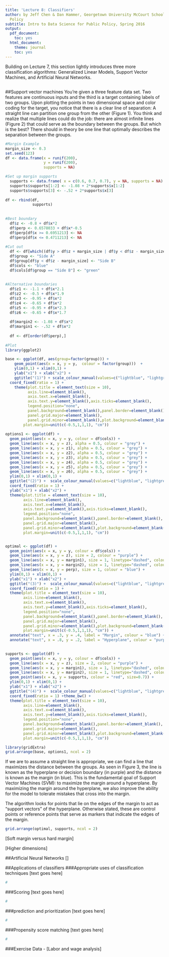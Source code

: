 ```yaml
---
title: 'Lecture 8: Classifiers'
author: by Jeff Chen & Dan Hammer, Georgetown University McCourt School of Public
  Policy
subtitle: Intro to Data Science for Public Policy, Spring 2016
output:
  pdf_document:
    toc: yes
  html_document:
    theme: journal
    toc: yes
---
```


Building on Lecture 7, this section lightly introduces three more classification algorithms: Generalized Linear Models, Support Vector Machines, and Artificial Neural Networks.

##


##Support vector machines
You’re given a three feature data set. Two features are continuous inputs and the third is a target containing labels of two groups. Upon plotting the points in two dimensional space and color coding for the target, you notice that there is a clear line of separation: A straight line can partition one group from the other (Figure 1). You think and realize that multiple lines could do the job: there are almost infinite lines (Figure 2) that could serve as the boundary between the groups. But which is the best? There should in theory be one line that optimally describes the separation between the groups. 

```r
#Margin Example
margin_size <- 0.3
set.seed(123)
df <- data.frame(x = runif(200),
                 y = runif(200),
                 supports = NA)

#Set up margin supports
  supports <- data.frame( x = c(0.6, 0.7, 0.7), y = NA, supports = NA)
  supports$supports[1:2] <- -1.08 + 2*supports$x[1:2]
  supports$supports[3] <- -.52 + 2*supports$x[3]
  
df <- rbind(df,
            supports)
  
  
#Best boundary
  df$z <- -0.8 + df$x*2 
  df$perp <- 0.6578033 + df$x*-0.5
  df$perp[df$x >= 0.6951213] <- NA
  df$perp[df$x <= 0.4711213] <- NA
  
#Cut out
  df <- df[which((df$y > df$z + margin_size | df$y < df$z - margin_size | !is.na(df$supports))), ]
  df$group <- "Side A"
  df$group[df$y < df$z - margin_size] <- "Side B"
  df$cols <- "blue"
  df$cols[df$group == "Side B"] <- "green"
  
  
#Alternative boundaries
  df$z1 <- -1.1 + df$x*2.1
  df$z2 <- -0.5 + df$x*1.9
  df$z3 <- -0.95 + df$x*2  
  df$z4 <- -0.65 + df$x*2  
  df$z5 <- -0.95 + df$x*2.3
  df$z6 <- -0.65 + df$x*1.7
  
  df$margin2 <- -1.08 + df$x*2
  df$margin1 <- -.52 + df$x*2
  
  df <- df[order(df$perp),]
  
#Plot
library(ggplot2)

base <- ggplot(df, aes(group=factor(group))) + 
    geom_point(aes(x = x, y = y,  colour = factor(group)))  +
    ylim(0,1) + xlim(0,1) + 
    ylab("x1") + xlab("x2") +
    ggtitle("(1)") + scale_colour_manual(values=c("lightblue", "lightgrey")) +
  coord_fixed(ratio = 1) +
    theme(plot.title = element_text(size = 10), 
          axis.line=element_blank(),
          axis.text.x=element_blank(),
          axis.text.y=element_blank(),axis.ticks=element_blank(),
          legend.position="none",
          panel.background=element_blank(),panel.border=element_blank(),
          panel.grid.major=element_blank(),
          panel.grid.minor=element_blank(),plot.background=element_blank(),
        plot.margin=unit(c(-0.5,1,1,1), "cm"))
  
options1 <- ggplot(df) + 
  geom_point(aes(x = x, y = y, colour = df$cols)) +
  geom_line(aes(x = x, y = z), alpha = 0.5, colour = "grey") + 
  geom_line(aes(x = x, y = z1), alpha = 0.5, colour = "grey") + 
  geom_line(aes(x = x, y = z2), alpha = 0.5, colour = "grey") + 
  geom_line(aes(x = x, y = z3), alpha = 0.5, colour = "grey") + 
  geom_line(aes(x = x, y = z4), alpha = 0.5, colour = "grey") + 
  geom_line(aes(x = x, y = z5), alpha = 0.5, colour = "grey") + 
  geom_line(aes(x = x, y = z6), alpha = 0.5, colour = "grey") + 
  ylim(0,1) + xlim(0,1) +
  ggtitle("(2)") +  scale_colour_manual(values=c("lightblue", "lightgrey")) +
  coord_fixed(ratio = 1) + 
  ylab("x1") + xlab("x2") +
  theme(plot.title = element_text(size = 10), 
        axis.line=element_blank(),
        axis.text.x=element_blank(),
        axis.text.y=element_blank(),axis.ticks=element_blank(),
        legend.position="none",
        panel.background=element_blank(),panel.border=element_blank(),
        panel.grid.major=element_blank(),
        panel.grid.minor=element_blank(),plot.background=element_blank(),
        plot.margin=unit(c(-0.5,1,1,1), "cm"))


optimal <- ggplot(df) + 
  geom_point(aes(x = x, y = y, colour = df$cols)) +
  geom_line(aes(x = x, y = z), size = 2, colour = "purple") + 
  geom_line(aes(x = x, y = margin1), size = 1, linetype="dashed", colour = "grey") + 
  geom_line(aes(x = x, y = margin2), size = 1, linetype="dashed", colour = "grey") + 
  geom_line(aes(x = x, y = perp), size = 1, colour = "blue") + 
  ylim(0,1) + xlim(0,1) + 
  ylab("x1") + xlab("x2") +
  ggtitle("(3)") +  scale_colour_manual(values=c("lightblue", "lightgrey")) +
  coord_fixed(ratio = 1) +
  theme(plot.title = element_text(size = 10), 
        axis.line=element_blank(),
        axis.text.x=element_blank(),
        axis.text.y=element_blank(),axis.ticks=element_blank(),
        legend.position="none",
        panel.background=element_blank(),panel.border=element_blank(),
        panel.grid.major=element_blank(),
        panel.grid.minor=element_blank(),plot.background=element_blank(),
        plot.margin=unit(c(-0.5,1,1,1), "cm")) + 
  annotate("text", x = .3, y = .4, label = "Margin", colour = "blue") + 
  annotate("text", x = .8, y = .2, label = "Hyperplane", colour = "purple") 

  
supports <- ggplot(df) + 
  geom_point(aes(x = x, y = y, colour = df$cols)) +
  geom_line(aes(x = x, y = z), size = 2, colour = "purple") + 
  geom_line(aes(x = x, y = margin1), size = 1, linetype="dashed", colour = "grey") + 
  geom_line(aes(x = x, y = margin2), size = 1, linetype="dashed", colour = "grey") +
  geom_point(aes(x = x, y = supports, colour = "red", size=0.7)) +
  ylim(0,1) + xlim(0,1) + 
  ylab("x1") + xlab("x2") +
  ggtitle("(4)") +  scale_colour_manual(values=c("lightblue", "lightgrey", "red")) +
  coord_fixed(ratio = 1) +theme_bw() +
  theme(plot.title = element_text(size = 10), 
        axis.line=element_blank(),
        axis.text.x=element_blank(),
        axis.text.y=element_blank(),axis.ticks=element_blank(),
        legend.position="none",
        panel.background=element_blank(),panel.border=element_blank(),
        panel.grid.major=element_blank(),
        panel.grid.minor=element_blank(),plot.background=element_blank(),
        plot.margin=unit(c(-0.5,1,1,1), "cm")) 

library(gridExtra)
grid.arrange(base, options1, ncol = 2)
```

If we are to assume a straight line is appropriate, we can find a line that maximizes the distance between the groups. As seen in Figure 3, the line is known as the hyperplane or decision boundary (in purple) and the distance is known as the margin (in blue). This is the fundamental goal of Support Vector Machines (SVM): to maximize the margin around a hyperplane. By maximizing the margin around the hyperplane, we also improve the ability for the model to tolerate mistakes that cross into the margin.

The algorithm looks for points that lie on the edges of the margin to act as “support vectors” of the hyperplane. Otherwise stated, these are control points or reference points that serve as markers that indicate the edges of the margin.

```r
grid.arrange(optimal, supports, ncol = 2)
```

[Soft margin versus hard margin]

[Higher dimensions]

##Artificial Neural Networks
[]

##Applications of classifiers
###Appropriate uses of classification techniques
[text goes here]

```r
#
```
###Scoring
[text goes here]

```r
#
```

###prediction and prioritization
[text goes here]

```r
#
```

###Propensity score matching
[text goes here]

```r
#
```


###Exercise Data
- [Labor and wage analysis]
